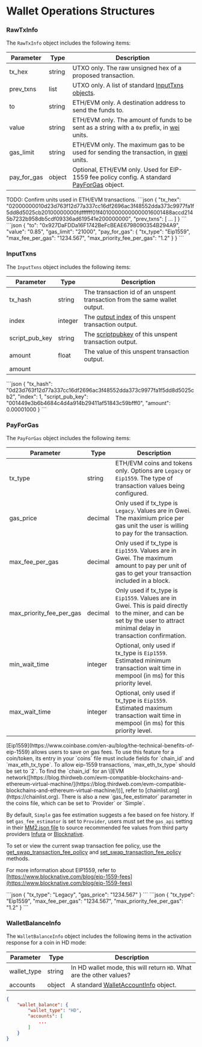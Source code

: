 
# Wallet Operations Structures

### RawTxInfo

The `RawTxInfo` object includes the following items:

| Parameter     | Type   | Description                                                                                                                                                                                                                  |
| ------------- | ------ | ---------------------------------------------------------------------------------------------------------------------------------------------------------------------------------------------------------------------------- |
| tx\_hex       | string | UTXO only. The raw unsigned hex of a proposed transaction.                                                                                                                                                                   |
| prev\_txns    | list   | UTXO only. A list of standard [InputTxns objects](/komodo-defi-framework/api/common_structures/wallet/#input-txns).                                                                                                          |
| to            | string | ETH/EVM only. A destination address to send the funds to.                                                                                                                                                                    |
| value         | string | ETH/EVM only. The amount of funds to be sent as a string with a `0x` prefix, in [wei](https://ethereum.stackexchange.com/questions/253/the-ether-denominations-are-called-finney-szabo-and-wei-what-who-are-these-na) units. |
| gas\_limit    | string | ETH/EVM only. The maximum gas to be used for sending the transaction, in [gwei](https://eth-converter.com/) units.                                                                                                           |
| pay\_for\_gas | object | Optional, ETH/EVM only. Used for EIP-1559 fee policy config. A standard [PayForGas](/komodo-defi-framework/api/common_structures/wallet/#pay-for-gas) object.                                                                |

<DevComment>
  TODO: Confirm units used in ETH/EVM transactions.
</DevComment>

<CollapsibleSection expandedText="Hide UTXO Example" collapsedText="Show UTXO Example">
  ```json
    {
        "tx_hex": "02000000010d23d763f12d77a337cc16df2696ac3f48552dda373c9977fa1f5dd8d5025cb20100000000fdffffff01f40100000000000016001488accd2145b7232b958db5cdf09336ad619541e200000000",
        "prev_txns": [
            ...
        ]
    }
  ```
</CollapsibleSection>

<CollapsibleSection expandedText="Hide ETH/EVM Example" collapsedText="Show ETH/EVM Example">
  ```json
    {
        "to": "0x927DaFDDa16F1742BeFcBEAE6798090354B294A9",
        "value": "0.85",
        "gas_limit": "21000",
        "pay_for_gas": {
            "tx_type": "Eip1559",
            "max_fee_per_gas": "1234.567",
            "max_priority_fee_per_gas": "1.2"
        }
    }
  ```
</CollapsibleSection>

### InputTxns

The `InputTxns` object includes the following items:

| Parameter        | Type    | Description                                                                                                                                         |
| ---------------- | ------- | --------------------------------------------------------------------------------------------------------------------------------------------------- |
| tx\_hash         | string  | The transaction id of an unspent transaction from the same wallet output.                                                                           |
| index            | integer | The [output index](https://bitcoin.stackexchange.com/questions/100765/what-does-the-index-of-an-utxo-stand-for) of this unspent transaction output. |
| script\_pub\_key | string  | The [scriptpubkey](https://learnmeabitcoin.com/technical/scriptPubKey) of this unspent transaction output.                                          |
| amount           | float   | The value of this unspent transaction output.                                                                                                       |
| amount           |         |                                                                                                                                                     |

<CollapsibleSection expandedText="Hide Example" collapsedText="Show Example">
  ```json
    {
        "tx_hash": "0d23d763f12d77a337cc16df2696ac3f48552dda373c9977fa1f5dd8d5025cb2",
        "index": 1,
        "script_pub_key": "001449e3b6b4684c4d4a914b29411af51843c59bfff0",
        "amount": 0.00001000
    }
  ```
</CollapsibleSection>

### PayForGas

The `PayForGas` object includes the following items:

| Parameter                    | Type    | Description                                                                                                                                                                  |
| ---------------------------- | ------- | ---------------------------------------------------------------------------------------------------------------------------------------------------------------------------- |
| tx\_type                     | string  | ETH/EVM coins and tokens only. Options are `Legacy` or `Eip1559`. The type of transaction values being configured.                                                           |
| gas\_price                   | decimal | Only used if tx\_type is `Legacy`. Values are in Gwei. The maximium price per gas unit the user is willing to pay for the transaction.                                       |
| max\_fee\_per\_gas           | decimal | Only used if tx\_type is `Eip1559`. Values are in Gwei. The maximum amount to pay per unit of gas to get your transaction included in a block.                               |
| max\_priority\_fee\_per\_gas | decimal | Only used if tx\_type is `Eip1559`. Values are in Gwei. This is paid directly to the miner, and can be set by the user to attract minimal delay in transaction confirmation. |
| min\_wait\_time              | integer | Optional, only used if tx\_type is `Eip1559`. Estimated minimum transaction wait time in mempool (in ms) for this priority level.                                            |
| max\_wait\_time              | integer | Optional, only used if tx\_type is `Eip1559`. Estimated maximum transaction wait time in mempool (in ms) for this priority level.                                            |

<Note>
  [Eip1559](https://www.coinbase.com/en-au/blog/the-technical-benefits-of-eip-1559) allows users to save on gas fees. To use this feature for a coin/token, its entry in your `coins` file must include fields for `chain_id` and `max_eth_tx_type`. To allow eip-1559 transactions, `max_eth_tx_type` should be set to `2`. To find the `chain_id` for an \[EVM network([https://blog.thirdweb.com/evm-compatible-blockchains-and-ethereum-virtual-machine/](https://blog.thirdweb.com/evm-compatible-blockchains-and-ethereum-virtual-machine/))], refer to [chainlist.org](https://chainlist.org). There is also a new `gas_fee_estimator` parameter in the coins file, which can be set to `Provider` or `Simple`.

  By default, `Simple` gas fee estimation suggests a fee based on fee history. If set `gas_fee_estimator` is set to `Provider`, users must set the `gas_api` setting in their [MM2.json file](/komodo-defi-framework/setup/configure-mm2-json/) to source recommended fee values from third party providers [Infura](https://www.infura.io/) or [Blocknative](https://www.blocknative.com/).

  To set or view the current swap transaction fee policy, use the [get\_swap\_transaction\_fee\_policy](/komodo-defi-framework/api/v20/wallet/fee_management/get_swap_transaction_fee_policy/) and [set\_swap\_transaction\_fee\_policy](/komodo-defi-framework/api/v20/wallet/fee_management/set_swap_transaction_fee_policy/) methods.

  For more information about EIP1559, refer to [https://www.blocknative.com/blog/eip-1559-fees](https://www.blocknative.com/blog/eip-1559-fees)
</Note>

<CollapsibleSection expandedText="Hide Legacy Example" collapsedText="Show Legacy Example">
  ```json
  {
      "tx_type": "Legacy",
      "gas_price": "1234.567"
  }
  ```
</CollapsibleSection>

<CollapsibleSection expandedText="Hide EIP1559 Example" collapsedText="Show EIP1559 Example">
  ```json
  {
      "tx_type": "Eip1559",
      "max_fee_per_gas": "1234.567",
      "max_priority_fee_per_gas": "1.2"
  }
  ```
</CollapsibleSection>

### WalletBalanceInfo

The `WalletBalanceInfo` object includes the following items in the activation response for a coin in HD mode:

| Parameter    | Type   | Description                                                                                     |
| ------------ | ------ | ----------------------------------------------------------------------------------------------- |
| wallet\_type | string | In HD wallet mode, this will return `HD`. <DevComment> What are the other values? </DevComment> |
| accounts     | object | A standard [WalletAccountInfo](/komodo-defi-framework/api/v20/#wallet-account-info) object.     |

```json
{
    "wallet_balance": {
        "wallet_type": "HD",
        "accounts": [
            ...
        ]
    }
}
```
